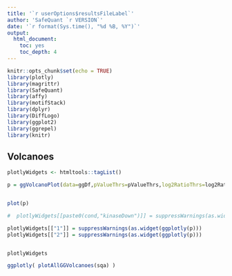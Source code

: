 ```yaml
---
title: '`r userOptions$resultsFileLabel`'
author: 'SafeQuant `r VERSION`'
date: '`r format(Sys.time(), "%d %B, %Y")`'
output:
  html_document:
    toc: yes
    toc_depth: 4
---
```


```r
knitr::opts_chunk$set(echo = TRUE)
library(plotly)
library(magrittr)
library(SafeQuant)
library(affy)
library(motifStack)
library(dplyr)
library(DiffLogo)
library(ggplot2)
library(ggrepel)
library(knitr)
```

## Volcanoes


```r

plotlyWidgets <- htmltools::tagList()

p = ggVolcanoPlot(data=ggDf,pValueThrs=pValueThrs,log2RatioThrs=log2RatioThrs,thrsLineCol = "lightgrey",thrsLineLty = 2, title="test title")


plot(p)

#  plotlyWidgets[[paste0(cond,"kinaseDown")]] = suppressWarnings(as.widget( ggplotly(q3)))

plotlyWidgets[["1"]] = suppressWarnings(as.widget(ggplotly(p)))
plotlyWidgets[["2"]] = suppressWarnings(as.widget(ggplotly(p)))


plotlyWidgets

ggplotly( plotAllGGVolcanoes(sqa) )


```

